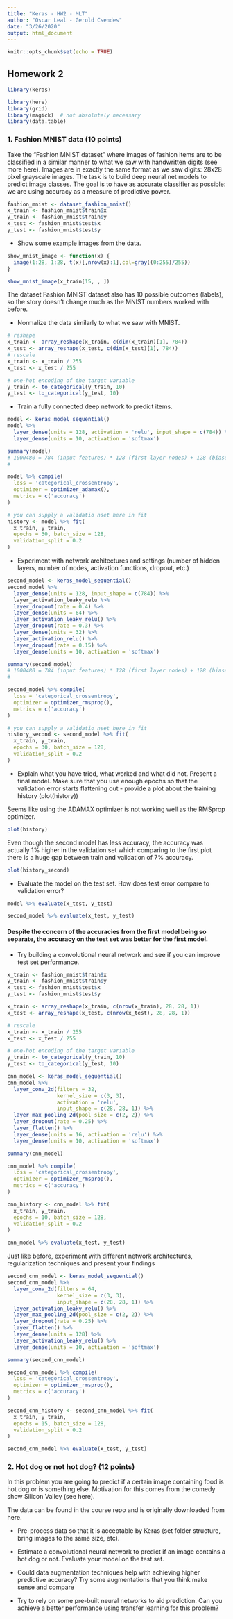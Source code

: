 ```yaml
---
title: "Keras - HW2 - MLT"
author: "Oscar Leal - Gerold Csendes"
date: "3/26/2020"
output: html_document
---
```


```r
knitr::opts_chunk$set(echo = TRUE)
```

## Homework 2

```r
library(keras)
```

```r
library(here) 
library(grid)
library(magick)  # not absolutely necessary
library(data.table)
```

### 1. Fashion MNIST data (10 points)

Take the “Fashion MNIST dataset” where images of fashion items are to be classified in a similar manner to what we saw with handwritten digits (see more here). Images are in exactly the same format as we saw digits: 28x28 pixel grayscale images. The task is to build deep neural net models to predict image classes. The goal is to have as accurate classifier as possible: we are using accuracy as a measure of predictive power.

```r
fashion_mnist <- dataset_fashion_mnist()
x_train <- fashion_mnist$train$x
y_train <- fashion_mnist$train$y
x_test <- fashion_mnist$test$x
y_test <- fashion_mnist$test$y
```

- Show some example images from the data.

```r
show_mnist_image <- function(x) {
  image(1:28, 1:28, t(x)[,nrow(x):1],col=gray((0:255)/255)) 
}

show_mnist_image(x_train[15, , ])
```

The dataset Fashion MNIST dataset also has 10 possible outcomes (labels), so the story doesn't change much as the MNIST numbers worked with before.

- Normalize the data similarly to what we saw with MNIST.

```r
# reshape
x_train <- array_reshape(x_train, c(dim(x_train)[1], 784)) 
x_test <- array_reshape(x_test, c(dim(x_test)[1], 784)) 
# rescale
x_train <- x_train / 255
x_test <- x_test / 255

# one-hot encoding of the target variable
y_train <- to_categorical(y_train, 10)
y_test <- to_categorical(y_test, 10)
```

- Train a fully connected deep network to predict items.

```r
model <- keras_model_sequential() 
model %>% 
  layer_dense(units = 128, activation = 'relu', input_shape = c(784)) %>%
  layer_dense(units = 10, activation = 'softmax')
```

```r
summary(model)
# 1000480 = 784 (input features) * 128 (first layer nodes) + 128 (biases)
# 
```

```r
model %>% compile(
  loss = 'categorical_crossentropy',
  optimizer = optimizer_adamax(),
  metrics = c('accuracy')
)
```

```r
# you can supply a validatio nset here in fit
history <- model %>% fit(
  x_train, y_train, 
  epochs = 30, batch_size = 128, 
  validation_split = 0.2
)
```

- Experiment with network architectures and settings (number of hidden layers, number of nodes, activation functions, dropout, etc.)

```r
second_model <- keras_model_sequential() 
second_model %>% 
  layer_dense(units = 128, input_shape = c(784)) %>%
  layer_activation_leaky_relu %>%
  layer_dropout(rate = 0.4) %>%
  layer_dense(units = 64) %>%
  layer_activation_leaky_relu() %>% 
  layer_dropout(rate = 0.3) %>%
  layer_dense(units = 32) %>%
  layer_activation_relu() %>% 
  layer_dropout(rate = 0.15) %>%
  layer_dense(units = 10, activation = 'softmax')
```

```r
summary(second_model)
# 1000480 = 784 (input features) * 128 (first layer nodes) + 128 (biases)
# 
```

```r
second_model %>% compile(
  loss = 'categorical_crossentropy',
  optimizer = optimizer_rmsprop(),
  metrics = c('accuracy')
)
```

```r
# you can supply a validatio nset here in fit
history_second <- second_model %>% fit(
  x_train, y_train, 
  epochs = 30, batch_size = 128, 
  validation_split = 0.2
)
```

- Explain what you have tried, what worked and what did not. Present a final model. Make sure that you use enough epochs so that the validation error starts flattening out - provide a plot about the training history (plot(history))

Seems like using the ADAMAX optimizer is not working well as the RMSprop optimizer.

```r
plot(history)
```

Even though the second model has less accuracy, the accuracy was actually 1% higher in the validation set which comparing to the first plot there is a huge gap between train and validation of 7% accuracy.

```r
plot(history_second)
```

- Evaluate the model on the test set. How does test error compare to validation error?

```r
model %>% evaluate(x_test, y_test)
```

```r
second_model %>% evaluate(x_test, y_test)
```

#### Despite the concern of the accuracies from the first model being so separate, the accuracy on the test set was better for the first model.

- Try building a convolutional neural network and see if you can improve test set performance.

```r
x_train <- fashion_mnist$train$x
y_train <- fashion_mnist$train$y
x_test <- fashion_mnist$test$x
y_test <- fashion_mnist$test$y

x_train <- array_reshape(x_train, c(nrow(x_train), 28, 28, 1))
x_test <- array_reshape(x_test, c(nrow(x_test), 28, 28, 1))

# rescale
x_train <- x_train / 255
x_test <- x_test / 255

# one-hot encoding of the target variable
y_train <- to_categorical(y_train, 10)
y_test <- to_categorical(y_test, 10)
```

```r
cnn_model <- keras_model_sequential() 
cnn_model %>% 
  layer_conv_2d(filters = 32,
                kernel_size = c(3, 3), 
                activation = 'relu',
                input_shape = c(28, 28, 1)) %>%
  layer_max_pooling_2d(pool_size = c(2, 2)) %>% 
  layer_dropout(rate = 0.25) %>%
  layer_flatten() %>% 
  layer_dense(units = 16, activation = 'relu') %>% 
  layer_dense(units = 10, activation = 'softmax')
```

```r
summary(cnn_model)
```

```r
cnn_model %>% compile(
  loss = 'categorical_crossentropy',
  optimizer = optimizer_rmsprop(),
  metrics = c('accuracy')
)
```

```r
cnn_history <- cnn_model %>% fit(
  x_train, y_train, 
  epochs = 10, batch_size = 128, 
  validation_split = 0.2
)
```

```r
cnn_model %>% evaluate(x_test, y_test)
```

Just like before, experiment with different network architectures, regularization techniques and present your findings

```r
second_cnn_model <- keras_model_sequential() 
second_cnn_model %>% 
  layer_conv_2d(filters = 64,
                kernel_size = c(3, 3),
                input_shape = c(28, 28, 1)) %>%
  layer_activation_leaky_relu() %>% 
  layer_max_pooling_2d(pool_size = c(2, 2)) %>% 
  layer_dropout(rate = 0.25) %>%
  layer_flatten() %>% 
  layer_dense(units = 128) %>% 
  layer_activation_leaky_relu() %>% 
  layer_dense(units = 10, activation = 'softmax')
```

```r
summary(second_cnn_model)
```

```r
second_cnn_model %>% compile(
  loss = 'categorical_crossentropy',
  optimizer = optimizer_rmsprop(),
  metrics = c('accuracy')
)
```

```r
second_cnn_history <- second_cnn_model %>% fit(
  x_train, y_train, 
  epochs = 15, batch_size = 128, 
  validation_split = 0.2
)
```

```r
second_cnn_model %>% evaluate(x_test, y_test)
```


### 2. Hot dog or not hot dog? (12 points)

In this problem you are going to predict if a certain image containing food is hot dog or is something else. Motivation for this comes from the comedy show Silicon Valley (see here).

The data can be found in the course repo and is originally downloaded from here.

- Pre-process data so that it is acceptable by Keras (set folder structure, bring images to the same size, etc).

- Estimate a convolutional neural network to predict if an image contains a hot dog or not. Evaluate your model on the test set.

- Could data augmentation techniques help with achieving higher predictive accuracy? Try some augmentations that you think make sense and compare

- Try to rely on some pre-built neural networks to aid prediction. Can you achieve a better performance using transfer learning for this problem?
